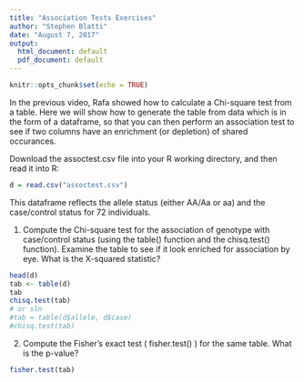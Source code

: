 ---
title: "Association Tests Exercises"
author: "Stephen Blatti"
date: "August 7, 2017"
output:
  html_document: default
  pdf_document: default
---

```{r setup, include=FALSE}
knitr::opts_chunk$set(echo = TRUE)
```



In the previous video, Rafa showed how to calculate a Chi-square test from a table. Here we will show how to generate the table from data which is in the form of a dataframe, so that you can then perform an association test to see if two columns have an enrichment (or depletion) of shared occurances.

Download the assoctest.csv file into your R working directory, and then read it into R:
```{r}
d = read.csv("assoctest.csv")
```

This dataframe reflects the allele status (either AA/Aa or aa) and the case/control status for 72 individuals.

1. Compute the Chi-square test for the association of genotype with case/control status (using the table() function and the chisq.test() function). Examine the table to see if it look enriched for association by eye. What is the X-squared statistic?

```{r}
head(d)
tab <- table(d)
tab
chisq.test(tab)
# or sln 
#tab = table(d$allele, d$case)
#chisq.test(tab)

```

2. Compute the Fisher's exact test ( fisher.test() ) for the same table. What is the p-value?
```{r}
fisher.test(tab)
```







